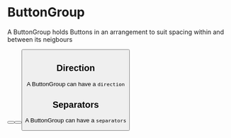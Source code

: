 

<Meta title="Components/ButtonGroup" component={ButtonGroup} />

# ButtonGroup

A ButtonGroup holds Buttons in an arrangement to suit spacing within and between its neigbours


<Canvas>
    <Story name="basic">
        <ButtonGroup joined direction={ButtonGroupDirections.Horizontal}>
            <Button label='one' />
            <Button label='two' />
            <Button label='three' />
        </ButtonGroup>
    </Story>
</Canvas>

<ArgsTable of={ButtonGroup} />

## Direction

A ButtonGroup can have a `direction`

<Canvas>
    <Story name="vertical">
        <ButtonGroup direction={ButtonGroupDirections.Vertical}>
            <ButtonPrimary label='one' />
            <ButtonSecondary label='two' />
            <ButtonTertiary label='three' />
        </ButtonGroup>
    </Story>
</Canvas>

## Separators

A ButtonGroup can have a `separators`

<Canvas>
    <Story name="separator dots row">
        <ButtonGroup 
            direction={ButtonGroupDirections.Horizontal}
            separator={ButtonGroupSeparatorStyles.Dots}
        >
            <ButtonPrimary label='one' />
            <ButtonSecondary label='two' />
            <ButtonTertiary label='three' />
        </ButtonGroup>
    </Story>
</Canvas>

<Canvas>
    <Story name="separator dots column">
        <ButtonGroup 
            direction={ButtonGroupDirections.Vertical}
            separator={ButtonGroupSeparatorStyles.Dots}
        >
            <ButtonPrimary label='one' />
            <ButtonSecondary label='two' />
            <ButtonTertiary label='three' />
        </ButtonGroup>
    </Story>
</Canvas>

<Canvas>
    <Story name="separator lines row">
        <ButtonGroup 
            direction={ButtonGroupDirections.Horizontal}
            separator={ButtonGroupSeparatorStyles.Lines}
        >
            <ButtonPrimary label='one' />
            <ButtonSecondary label='two' />
            <ButtonTertiary label='three' />
        </ButtonGroup>
    </Story>
</Canvas>

<Canvas>
    <Story name="separator lines column">
        <ButtonGroup 
            direction={ButtonGroupDirections.Vertical}
            separator={ButtonGroupSeparatorStyles.Lines}
        >
            <ButtonPrimary label='one' />
            <ButtonSecondary label='two' />
            <ButtonTertiary label='three' />
        </ButtonGroup>
    </Story>
</Canvas>
